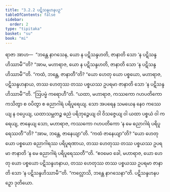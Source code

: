 ```yaml
---
title: "3.2.2 ပဋိသန္ဒဟနပဉှ"
tableOfContents: false
sidebar:
  order: 2
type: "tipitaka"
basket: "su"
book: "mi"
---
```



<DynamicBreadcrumb />

<Division number="41" book="mi" e="ch" v="28">

<Paragraph number="184" book="mi">
ရာဇာ အာဟ—  “ဘန္တေ နာဂသေန, ယော န ပဋိသန္ဒဟတိ, ဇာနာတိ သော ‘န ပဋိသန္ဒဟိဿာမီ’”တိ? “အာမ, မဟာရာဇ, ယော န ပဋိသန္ဒဟတိ, ဇာနာတိ သော ‘န ပဋိသန္ဒဟိဿာမီ’”တိ. “ကထံ, ဘန္တေ, ဇာနာတီ”တိ? “ယော ဟေတု ယော ပစ္စယော, မဟာရာဇ, ပဋိသန္ဒဟနာယ, တဿ ဟေတုဿ တဿ ပစ္စယဿ ဥပရမာ ဇာနာတိ သော ‘န ပဋိသန္ဒဟိဿာမီ’”တိ.
</Paragraph>

<Paragraph number="185" book="mi">
“ဩပမ္မံ ကရောဟီ”တိ. “ယထာ, မဟာရာဇ, ကဿကော ဂဟပတိကော ကသိတွာ စ ဝပိတွာ စ ဓညာဂါရံ ပရိပူရေယျ. သော အပရေန သမယေန နေဝ ကဿေယျ န ဝပ္ပေယျ, ယထာသမ္ဘတဉ္စ ဓညံ ပရိဘုဉ္ဇေယျ ဝါ ဝိသဇ္ဇေယျ ဝါ ယထာ ပစ္စယံ ဝါ ကရေယျ, ဇာနေယျ သော, မဟာရာဇ, ကဿကော ဂဟပတိကော ‘န မေ ဓညာဂါရံ ပရိပူရေဿတီ’”တိ? “အာမ, ဘန္တေ, ဇာနေယျာ”တိ. “ကထံ ဇာနေယျာ”တိ? “ယော ဟေတု ယော ပစ္စယော ဓညာဂါရဿ ပရိပူရဏာယ, တဿ ဟေတုဿ တဿ ပစ္စယဿ ဥပရမာ ဇာနာတိ ‘န မေ ဓညာဂါရံ ပရိပူရေဿတီ’”တိ. “ဧဝမေဝ ခေါ, မဟာရာဇ, ယော ဟေတု ယော ပစ္စယော ပဋိသန္ဒဟနာယ, တဿ ဟေတုဿ တဿ ပစ္စယဿ ဥပရမာ ဇာနာတိ သော ‘န ပဋိသန္ဒဟိဿာမီ’”တိ.
</Paragraph>

<Paragraph number="186" book="mi">
“ကလ္လောသိ, ဘန္တေ နာဂသေနာ”တိ.

</Paragraph>
</Division>

<Paragraph number="187" type="center" book="mi">
ပဋိသန္ဒဟနပဉှော ဒုတိယော.
</Paragraph>